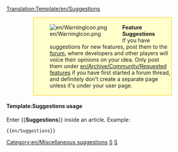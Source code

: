 <noinclude>[[Translation:Template/en/Suggestions]]</noinclude><div style="background-color:#FFFFCC; border: 1px solid #FFCC00; padding:0.2em; margin:1em 5em"><div style="float:left;">[[File:en/WarningIcon.png]]</div><div style="margin-left:40px"><strong>Feature Suggestions</strong><br />If you have suggestions for new features, post them to the [http://www.tt-forums.net/viewforum.php?f=32 forum], where developers and other players will voice their opinions on your idea.  Only post them under [[en/Archive/Community/Requested features]] if you have first started a forum thread, and definitely don't create a separate page unless it's under your user page.</div></div>
<includeonly>[[Category:en/Miscellaneous suggestions]]</includeonly><noinclude>

====Template:Suggestions usage====
Enter <nowiki>{{</nowiki>'''Suggestions'''<nowiki>}}</nowiki> inside an article. Example:
<pre>{{en/Suggestions}}</pre>

[[Category:en/Templates|S]][[Category:en/Message boxes|S]]
</noinclude>